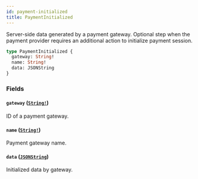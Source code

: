 ```yaml
---
id: payment-initialized
title: PaymentInitialized
---
```


Server-side data generated by a payment gateway. Optional step when the payment provider requires an additional action to initialize payment session.

```graphql
type PaymentInitialized {
  gateway: String!
  name: String!
  data: JSONString
}
```

### Fields

#### `gateway` ([`String!`](../../../developer/api-reference/scalars/string))

ID of a payment gateway.

#### `name` ([`String!`](../../../developer/api-reference/scalars/string))

Payment gateway name.

#### `data` ([`JSONString`](../../../developer/api-reference/scalars/json-string))

Initialized data by gateway.

